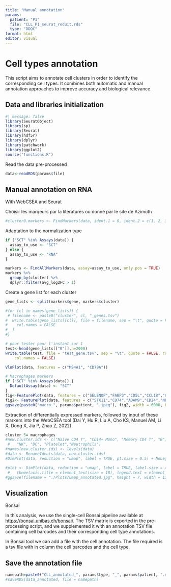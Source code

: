 ```yaml
---
title: "Manual annotation"
params: 
  patient: "P1"
  file: "CLL_P1_seurat_reduit.rds"
  type: "DDQC"
format: html
editor: visual
---
```


# Cell types annotation

This script aims to annotate cell clusters in order to identify the corresponding cell types. It combines both automatic and manual annotation approaches to improve accuracy and biological relevance.

## Data and libraries initialization

```r
#| message: false
library(SeuratObject)
library(sp)
library(Seurat)
library(hdf5r)
library(dplyr)
library(patchwork)
library(ggplot2)
source("functions.R")
```

Read the data pre-processed

```r
data<-readRDS(params$file)
```

## Manual annotation on RNA

With WebCSEA and Seurat

Choisir les marqeurs par la literatures ou donné par le site de Azimuth

```r
#cluster0.markers <- FindMarkers(data, ident.1 = 0, ident.2 = c(1, 2, 3, 4, 5,6,7))
```

Adaptation to the normalization type

```r
if ("SCT" %in% Assays(data)) {
  assay_to_use <- "SCT"
} else {
  assay_to_use <- "RNA"
}
```

```r
markers <- FindAllMarkers(data, assay=assay_to_use, only.pos = TRUE)
markers %>%
  group_by(cluster) %>%
  dplyr::filter(avg_log2FC > 1)
```

Create a gene list for each cluster

```r
gene_lists <- split(markers$gene, markers$cluster)

#for (cl in names(gene_lists)) {
 # filename <- paste0("cluster", cl, "_genes.tsv")
#  write.table(gene_lists[[cl]], file = filename, sep = "\t", quote = FALSE, row.names = FALSE,
#    col.names = FALSE
#  )
#}

# pour tester pour l'instant sur 1
test<-head(gene_lists[["0"]],n=2000)
write.table(test, file = "test_gene.tsv", sep = "\t", quote = FALSE, row.names = FALSE,
    col.names = FALSE)
```

```r
VlnPlot(data, features = c("MS4A1", "CD79A"))
```

```r
# Macrophages markers
if ("SCT" %in% Assays(data)) {
  DefaultAssay(data) <- "SCT"
} 
fig<-FeaturePlot(data, features = c("SELENOP","FABP3","CD5L","CCL18","C1QC","C1QB","FABP4","C1QA","APOE"))
fig2<- FeaturePlot(data, features = c("STX11","CD74","ADAM9","CD24","NFKBIA","PGK1","SERPINA1"))
ggsave(paste0("macro_", params$patient, ".jpeg"), fig2, width = 6000, height = 5000, units = "px")
```

Extraction of differentially expressed markers, followed by input of these markers into the WebCSEA tool (Dai Y, Hu R, Liu A, Cho KS, Manuel AM, Li X, Dong X, Jia P, Zhao Z, 2022).

```r
cluster 5= macrophages
#new.cluster.ids <- c("Naive CD4 T", "CD14+ Mono", "Memory CD4 T", "B", "CD8 T", "FCGR3A+ Mono",
 #   "NK", "DC", "Platelet","Neutrophils")
#names(new.cluster.ids) <- levels(data)
#data <- RenameIdents(data, new.cluster.ids)
#DimPlot(data, reduction = "umap", label = TRUE, pt.size = 0.5) + NoLegend()
```

```r
#plot <- DimPlot(data, reduction = "umap", label = TRUE, label.size = 4.5) + xlab("UMAP 1") + ylab("UMAP 2") +
 #   theme(axis.title = element_text(size = 18), legend.text = element_text(size = 18)) + guides(colour = #guide_legend(override.aes = list(size = 10)))
#ggsave(filename = "./Plots/umap_annotated.jpg", height = 7, width = 12, plot = plot, quality = 50)
```

## Visualization

Bonsai

In this analysis, we use the single-cell Bonsai pipeline available at <https://bonsai.unibas.ch/bonsai/>. The TSV matrix is exported in the pre-processing script, and we supplemented it with an annotation TSV file containing cell barcodes and their corresponding cell type annotations.

In Bonsai tool we can add a file with the cell annotation. The file required is a tsv file with in column the cell barcodes and the cell type.

## Save the annotation file

```r
namepath=paste0("CLL_annotated_", params$type, "_", params$patient, ".rds")
#saveRDS(data_annotated, file = namepath)
```
